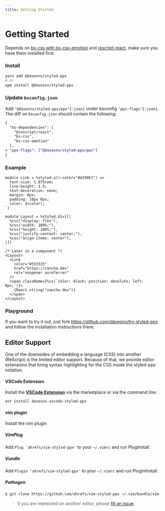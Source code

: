 ```yaml
---
title: Getting Started
---
```



# Getting Started

Depends on [bs-css with bs-css-emotion](https://github.com/giraud/bs-css) and [rescript-react](https://github.com/rescript-lang/rescript-react), make sure you have them installed first.

### Install

```bash
yarn add @davesnx/styled-ppx
# Or
npm install @davesnx/styled-ppx
```

### Update `bsconfig.json`

Add `"@davesnx/styled-ppx/ppx"{:json}` under bsconfig `"ppx-flags"{:json}`.
The diff on `bsconfig.json` should contain the following:

```diff
{
  "bs-dependencies": [
    "@rescript/react",
    "bs-css",
    "bs-css-emotion"
  ],
+ "ppx-flags": ["@davesnx/styled-ppx/ppx"]
}
```

### Example

```rescript
module Link = %styled.a((~color="#4299E1") => `
  font-size: 1.875rem;
  line-height: 1.5;
  text-decoration: none;
  margin: 0px;
  padding: 10px 0px;
  color: $(color);
`)

module Layout = %styled.div([|
  %css("display: flex"),
  %css("width: 100%;"),
  %css("height: 100%;"),
  %css("justify-content: center;"),
  %css("align-items: center"),
|])

/* Later in a component */
<Layout>
  <Link
    color="#333333"
    href="https://sancho.dev"
    rel="noopener noreferrer"
  />
  <span className={%cx(`color: black; position: absolute; left: 0px;`)}>
    {React.string("sancho.dev")}
  </span>
</Layout>
```

### Playground
If you want to try it out, just fork https://github.com/davesnx/try-styled-ppx and follow the installation instructions there.

## Editor Support
One of the downsides of embedding a language (CSS) into another (ReScript) is the limited editor support. Because of that, we provide editor extensions that bring syntax highlighting for the CSS inside the styled-ppx notation.

#### VSCode Extension

Install the **[VSCode Extension](https://marketplace.visualstudio.com/items?itemName=davesnx.vscode-styled-ppx)** via the marketplace or via the command line:

```bash
ext install davesnx.vscode-styled-ppx
```

#### vim plugin

Install the vim plugin

##### VimPlug
Add `Plug 'ahrefs/vim-styled-ppx'` to your `~/.vimrc` and run PlugInstall.

##### Vundle
Add `Plugin 'ahrefs/vim-styled-ppx'` to your `~/.vimrc` and run PluginInstall.

##### Pathogen
```bash
$ git clone https://github.com/ahrefs/vim-styled-ppx ~/.vim/bundle/vim-log-highlighting
```

> If you are interested on another editor, please [fill an issue](https://github.com/davesnx/styled-ppx/issues/new).

